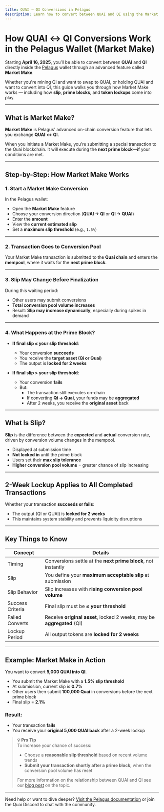 ```yaml
---
title: QUAI ↔ QI Conversions in Pelagus
description: Learn how to convert between QUAI and QI using the Market Make feature in the Pelagus Wallet.
---
```


# How QUAI ↔ QI Conversions Work in the Pelagus Wallet (Market Make)

Starting **April 16, 2025**, you’ll be able to convert between **QUAI** and **QI** directly inside the [Pelagus](https://pelaguswallet.io) wallet through an advanced feature called **Market Make**.

Whether you're mining QI and want to swap to QUAI, or holding QUAI and want to convert into QI, this guide walks you through how Market Make works — including how **slip**, **prime blocks**, and **token lockups** come into play.

---

## What is Market Make?

**Market Make** is Pelagus' advanced on-chain conversion feature that lets you exchange **QUAI ↔ QI**.

When you initiate a Market Make, you're submitting a special transaction to the Quai blockchain. It will execute during the **next prime block**—**if** your conditions are met.

---

## Step-by-Step: How Market Make Works

### 1. Start a Market Make Conversion

In the Pelagus wallet:

- Open the **Market Make** feature
- Choose your conversion direction (**QUAI → QI** or **QI → QUAI**)
- Enter the **amount**
- View the **current estimated slip**
- Set a **maximum slip threshold** (e.g., `1.5%`)

---

### 2. Transaction Goes to Conversion Pool

Your Market Make transaction is submitted to the **Quai chain** and enters the **mempool**, where it waits for the **next prime block**.

---

### 3. Slip May Change Before Finalization

During this waiting period:

- Other users may submit conversions
- **Total conversion pool volume increases**
- Result: **Slip may increase dynamically**, especially during spikes in demand

---

### 4. What Happens at the Prime Block?

- **If final slip ≤ your slip threshold**:
  - Your conversion **succeeds**
  - You receive the **target asset (Qi or Quai)**
  - The output is **locked for 2 weeks**

- **If final slip > your slip threshold**:
  - Your conversion **fails**
  - But:
    - The transaction still executes on-chain
    - If converting **Qi → Quai**, your funds may be **aggregated**
    - After 2 weeks, you receive the **original asset** back

---

## What Is Slip?

**Slip** is the difference between the **expected** and **actual** conversion rate, driven by conversion volume changes in the mempool.

- Displayed at submission time
- **Not locked in** until the prime block
- Users set their **max slip tolerance**
- **Higher conversion pool volume** = greater chance of slip increasing

---

## 2-Week Lockup Applies to All Completed Transactions

Whether your transaction **succeeds or fails**:

- The output (QI or QUAI) is **locked for 2 weeks**
- This maintains system stability and prevents liquidity disruptions

---

## Key Things to Know

| Concept             | Details                                                                 |
|---------------------|-------------------------------------------------------------------------|
| Timing           | Conversions settle at the **next prime block**, not instantly           |
| Slip             | You define your **maximum acceptable slip** at submission              |
| Slip Behavior    | Slip increases with **rising conversion pool volume**                          |
| Success Criteria | Final slip must be **≤ your threshold**                                |
| Failed Converts  | Receive **original asset**, locked 2 weeks, may be **aggregated** (QI) |
| Lockup Period    | All output tokens are **locked for 2 weeks**                           |

---

## Example: Market Make in Action

You want to convert **5,000 QUAI into QI**.

- You submit the Market Make with a **1.5% slip threshold**
- At submission, current slip is **0.7%**
- Other users then submit **100,000 Quai** in conversions before the next prime block
- Final slip = **2.1%**

### Result:
- Your transaction **fails**
- You receive your **original 5,000 QUAI back** after a 2-week lockup

> **💡 Pro Tip**  
> To increase your chance of success:
> 
> - Choose a **reasonable slip threshold** based on recent volume trends  
> - **Submit your transaction shortly after a prime block**, when the conversion pool volume has reset
>
> For more information on the relationship between QUAI and QI see our [blog post](https://qu.ai/blog/maximizing-mining-strategy-in-quai-network-choosing-between-quai-and-qi-tokens/) on the topic.


---

Need help or want to dive deeper? [Visit the Pelagus documentation](https://pelaguswallet.io/docs/) or join the Quai Discord to chat with the community.
